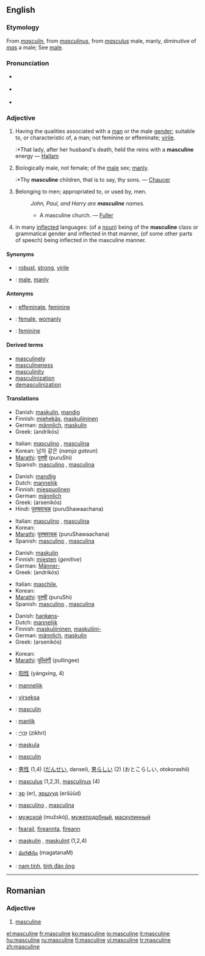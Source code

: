{{wikipedia}}
==English==

===Etymology===
From {{OF.}} ''[[masculin]]'', from {{L.}} ''[[masculinus]]'', from ''[[masculus]]'' male, manly, diminutive of ''[[mas]]'' a male; See [[male]].

===Pronunciation===
*{{italbrac|[[RP]]}} {{IPA|/ˈmæskjʊlɪn/ ''or'' /ˈmæskjəlɪn/}}
*{{italbrac|US}} {{IPA|/ˈmæskjuːlɪn/ ''or'' /ˈmæskjəlɪn/}}
*{{audio|en-us-masculine.ogg|Audio (US)}}

===Adjective===
{{en-adj}}

# Having the qualities associated with a [[man]] or the male [[gender]]; suitable to, or characteristic of, a man; not feminine or effeminate; [[virile]].
#:*That lady, after her husband's death, held the reins with a '''masculine''' energy — [[Hallam]]
# Biologically male, not female; of the [[male]] sex; [[manly]].
#:*Thy '''masculine''' children, that is to say, thy sons. — [[Chaucer]]
# Belonging to men; appropriated to, or used by, men.
#:''John, Paul, and Harry are '''masculine''' names.''
#:*A masculine church. — [[Fuller]]
# {{Grammar}} in many [[inflected]] languages: (of a [[noun]]) being of the '''masculine''' class or grammatical gender and inflected in that manner, (of some other parts of speech) being inflected in the masculine manner.

====Synonyms====
*{{italbrac|having qualities of male gender}}: [[robust]], [[strong]], [[virile]]
*{{italbrac|of the male sex}}: [[male]], [[manly]]

====Antonyms====
*{{italbrac|having qualities of male gender}}: [[effeminate]], [[feminine]]
*{{italbrac|of the male sex}}: [[female]], [[womanly]]
*{{italbrac|grammar}}: [[feminine]]

====Derived terms====
*[[masculinely]]
*[[masculineness]]
*[[masculinity]]
*[[masculinization]]
*[[demasculinization]]

====Translations====
{{trans-top|having male qualities, not feminine or effeminate.}}
*Danish: [[maskulin]], [[mandig]]
*Finnish: [[miehekäs]], [[maskuliininen]]
*German: [[männlich]], [[maskulin]]
*Greek: {{t|el|ανδρικός|m}} (andrikós)
{{trans-mid}}
*Italian: [[masculino]] {{m}}, [[masculina]] {{f}}
*Korean: 남자 같은 (''namja gateun'')
*[[Marathi]]: [[पुरुषी]] (puruShi)
*Spanish: [[masculino]] {{m}}, [[masculina]] {{f}}
{{trans-bottom}}

{{trans-top|of the male sex; biologically male, not female; manly}}
*Danish: [[mandlig]]
*Dutch: [[mannelijk]]
*Finnish: [[miespuolinen]]
*German: [[männlich]]
*Greek: {{t|el|αρσενικός|m|s}} (arsenikós)
*Hindi: [[पुरुषवाचक]] (puruShawaachana)
{{trans-mid}}
*Italian: [[masculino]] {{m}}, [[masculina]] {{f}}
*Korean: {{ko-inline|남자다운|namjadaun}}
*[[Marathi]]: [[पुरुषवाचक]] (puruShawaachana)
*Spanish: [[masculino]] {{m}}, [[masculina]] {{f}}
{{trans-bottom}}

{{trans-top|belonging to males; appropriated to, or used by, males}}
*Danish: [[maskulin]]
*Finnish: [[mies#Finnish|miesten]] (''genitive'')
*German: [[Männer-]]
*Greek: {{t|el|ανδρικός|m}} (andrikós)
{{trans-mid}}
*Italian: [[maschile]],
*Korean: {{ko-inline|남자의|namjaui}}
*[[Marathi]]: [[पुरुषी]] (puruShi)
*Spanish: [[masculino]] {{m}}, [[masculina]] {{f}}
{{trans-bottom}}

{{trans-top|(''grammar'') of a noun being of the masculine class, of some other parts of speech being inflected in the masculine manner}}
*Danish: [[hankøn]]s-
*Dutch: [[mannelijk]]
*Finnish: [[maskuliininen]], [[maskuliini|maskuliini-]]
*German: [[männlich]], [[maskulin]]
*Greek: {{t|el|αρσενικός|m|s}} (arsenikós)
{{trans-mid}}
*Korean: {{ko-inline|남성|namseong|4=男性}}
*[[Marathi]]: [[पुल्लिंगी]] (pullingee)
{{trans-bottom}}

{{checktrans}}
{{trans-top|Translations to be categorised}}
*{{ttbc|Chinese}}: [[阳性]] (yángxìng, 4)
*{{ttbc|Dutch}}: [[mannelijk]] {{n}}
*{{ttbc|Esperanto}}: [[virseksa]]
*{{ttbc|French}}: [[masculin]] {{m}}
*{{ttbc|Frisian}}: [[manlik]]
*{{ttbc|Hebrew}}: [[זכרי|זִכְרִי]] (zikhrí) {{m}}
*{{ttbc|Ido}}: [[maskula]]
*{{ttbc|Interlingua}}: [[masculin]]
{{trans-mid}}
*{{ttbc|Japanese}}: [[男性]] (1,4) ([[だんせい]], dansei), [[男らしい]] (2) (おとこらしい, otokorashii)
*{{ttbc|Latin}}: [[masculus]] (1,2,3), [[masculinus]] (4)
*{{ttbc|Mongolian}}: [[эр]] (er), [[эршүүд]] (eršüüd)
*{{ttbc|Portuguese}}: [[masculino]] {{m}}, [[masculina]] {{f}}
*{{ttbc|Russian}}: [[мужской]] (mužskój), [[мужеподобный]], [[маскулинный]]
*{{ttbc|Scottish Gaelic}}: [[fearail]], [[fireannta]], [[fireann]]
*{{ttbc|Swedish}}: [[maskulin]] {{c}}, [[maskulint]] {{n}} (1,2,4)
*{{ttbc|Telugu}}: [[మగతనం]] (magatanaM)
*{{ttbc|Vietnamese}}: [[nam tính]], [[tính đàn ông]]
{{trans-bottom}}

----

==Romanian==

===Adjective===
{{ro-adjform|fpl|masculin}}

# [[masculine#English|masculine]]

[[el:masculine]]
[[fr:masculine]]
[[ko:masculine]]
[[io:masculine]]
[[it:masculine]]
[[hu:masculine]]
[[ru:masculine]]
[[fi:masculine]]
[[vi:masculine]]
[[tr:masculine]]
[[zh:masculine]]